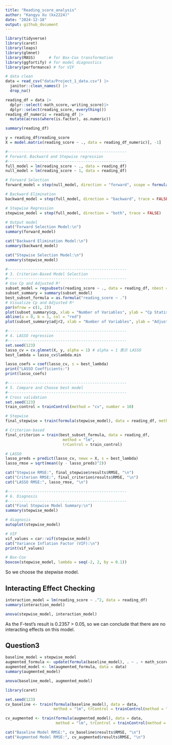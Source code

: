 ```yaml
---
title: "Reading_score_analysis"
author: "Kangyu Xu (kx2224)"
date: "2024-12-18"
output: github_document
---
```


```r
library(tidyverse)
library(caret)
library(leaps)
library(glmnet)
library(MASS)      # for Box-Cox transformation
library(ggfortify) # for model diagnostics
library(performance) # for VIF
```

```r
# data clean
data = read_csv("data/Project_1_data.csv") |>
  janitor::clean_names() |>
  drop_na()

reading_df = data |>
  dplyr::select(-math_score,-writing_score)|>
  dplyr::select(reading_score, everything())
reading_df_numeric = reading_df |>
  mutate(across(where(is.factor), as.numeric))

summary(reading_df)
```

```r
y = reading_df$reading_score
X = model.matrix(reading_score ~ ., data = reading_df_numeric)[, -1]

#----------------------------------------------------
# Forward、Backward and Stepwise regression
#----------------------------------------------------
full_model = lm(reading_score ~ ., data = reading_df)
null_model = lm(reading_score ~ 1, data = reading_df)

# Forward Selection
forward_model = step(null_model, direction = "forward", scope = formula(full_model), trace = FALSE)

# Backward Elimination
backward_model = step(full_model, direction = "backward", trace = FALSE)

# Stepwise Regression
stepwise_model = step(full_model, direction = "both", trace = FALSE)

# Output model
cat("Forward Selection Model:\n")
summary(forward_model)

cat("Backward Elimination Model:\n")
summary(backward_model)

cat("Stepwise Selection Model:\n")
summary(stepwise_model)

```


```r
#----------------------------------------------------
# 3. Criterion-Based Model Selection
#----------------------------------------------------
# Use Cp and Adjusted R² 
subset_model = regsubsets(reading_score ~ ., data = reading_df, nbest = 1)
subset_summary = summary(subset_model)
best_subset_formula = as.formula("reading_score ~ .")
# Visualize Cp and Adjusted R²
par(mfrow = c(1, 2))
plot(subset_summary$cp, xlab = "Number of Variables", ylab = "Cp Statistic", type = "b", main = "Cp Plot")
abline(a = 0, b = 1, col = "red")
plot(subset_summary$adjr2, xlab = "Number of Variables", ylab = "Adjusted R²", type = "b", main = "Adjusted R² Plot")

```

```r
#----------------------------------------------------
# 4. LASSO regression
#----------------------------------------------------
set.seed(123)
lasso_cv = cv.glmnet(X, y, alpha = 1) # alpha = 1 表示 LASSO
best_lambda = lasso_cv$lambda.min

lasso_coefs = coef(lasso_cv, s = best_lambda)
print("LASSO Coefficients:")
print(lasso_coefs)
```



```r
#----------------------------------------------------
# 5. Compare and Choose best model
#----------------------------------------------------
# Cross validation
set.seed(123)
train_control = trainControl(method = "cv", number = 10)

# Stepwise
final_stepwise = train(formula(stepwise_model), data = reading_df, method = "lm", trControl = train_control)

# Criterion-based
final_criterion = train(best_subset_formula, data = reading_df, 
                         method = "lm", 
                         trControl = train_control)

# LASSO
lasso_preds = predict(lasso_cv, newx = X, s = best_lambda)
lasso_rmse = sqrt(mean((y - lasso_preds)^2))

cat("Stepwise RMSE:", final_stepwise$results$RMSE, "\n")
cat("Criterion RMSE:", final_criterion$results$RMSE, "\n")
cat("LASSO RMSE:", lasso_rmse, "\n")
```




```r
#----------------------------------------------------
# 6. Diagnosis
#----------------------------------------------------
cat("Final Stepwise Model Summary:\n")
summary(stepwise_model)

# diagnosis
autoplot(stepwise_model)

# VIF
vif_values = car::vif(stepwise_model)
cat("Variance Inflation Factor (VIF):\n")
print(vif_values)

# Box-Cox
boxcox(stepwise_model, lambda = seq(-2, 2, by = 0.1))
```
So we choose the stepwise model.

## Interacting Effect Checking
```r
interaction_model = lm(reading_score ~ .^2, data = reading_df)
summary(interaction_model)
```

```r
anova(stepwise_model, interaction_model)
```
As the F-test's result is 0.2357 > 0.05, so we can conclude that there are no interacting effects on this model.

## Question3
```r
baseline_model = stepwise_model
augmented_formula <- update(formula(baseline_model), . ~ . + math_score + writing_score)
augmented_model <- lm(augmented_formula, data = data)
summary(augmented_model)
```

```r
anova(baseline_model, augmented_model)
```

```r
library(caret)

set.seed(123)
cv_baseline <- train(formula(baseline_model), data = data, 
                     method = "lm", trControl = trainControl(method = "cv", number = 10))

cv_augmented <- train(formula(augmented_model), data = data, 
                      method = "lm", trControl = trainControl(method = "cv", number = 10))

cat("Baseline Model RMSE:", cv_baseline$results$RMSE, "\n")
cat("Augmented Model RMSE:", cv_augmented$results$RMSE, "\n")

```




















